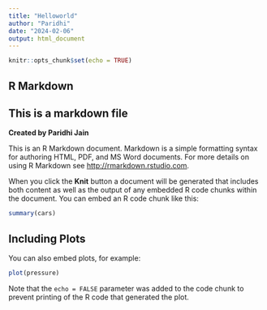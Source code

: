 ```yaml
---
title: "Helloworld"
author: "Paridhi"
date: "2024-02-06"
output: html_document
---
```


```r
knitr::opts_chunk$set(echo = TRUE)
```

## R Markdown

## This is a markdown file

**Created by Paridhi Jain**

This is an R Markdown document. Markdown is a simple formatting syntax for authoring HTML, PDF, and MS Word documents. For more details on using R Markdown see <http://rmarkdown.rstudio.com>.

When you click the **Knit** button a document will be generated that includes both content as well as the output of any embedded R code chunks within the document. You can embed an R code chunk like this:

```r
summary(cars)
```

## Including Plots

You can also embed plots, for example:

```r
plot(pressure)
```

Note that the `echo = FALSE` parameter was added to the code chunk to prevent printing of the R code that generated the plot.
